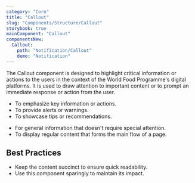 ```yaml
---
category: "Core"
title: "Callout"
slug: "Components/Structure/Callout"
storybook: true
mainComponent: "Callout"
componentsNew:
  Callout:
    path: "Notification/Callout"
    demo: "Notification"
---
```


The Callout component is designed to highlight critical information or actions to the users in the context of the World Food Programme's digital platforms. It is used to draw attention to important content or to prompt an immediate response or action from the user.

<DoUse>

- To emphasize key information or actions.
- To provide alerts or warnings.
- To showcase tips or recommendations.

</DoUse>

<DoNotUse>

- For general information that doesn't require special attention.
- To display regular content that forms the main flow of a page.

</DoNotUse>

## Best Practices

- Keep the content succinct to ensure quick readability.
- Use this component sparingly to maintain its impact.
